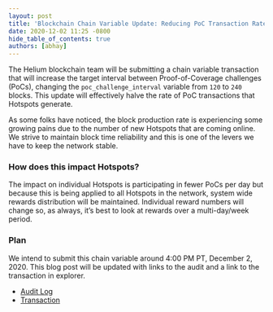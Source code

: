 ```yaml
---
layout: post
title: 'Blockchain Chain Variable Update: Reducing PoC Transaction Rate'
date: 2020-12-02 11:25 -0800
hide_table_of_contents: true
authors: [abhay]
---
```


The Helium blockchain team will be submitting a chain variable transaction that will increase the
target interval between Proof-of-Coverage challenges (PoCs), changing the `poc_challenge_interval`
variable from `120` to `240` blocks. This update will effectively halve the rate of PoC transactions
that Hotspots generate.

<!--truncate-->

As some folks have noticed, the block production rate is experiencing some growing pains due to the
number of new Hotspots that are coming online. We strive to maintain block time reliability and this
is one of the levers we have to keep the network stable.

### How does this impact Hotspots?

The impact on individual Hotspots is participating in fewer PoCs per day but because this is being
applied to all Hotspots in the network, system wide rewards distribution will be maintained.
Individual reward numbers will change so, as always, it’s best to look at rewards over a
multi-day/week period.

### Plan

We intend to submit this chain variable around 4:00 PM PT, December 2, 2020. This blog post will be
updated with links to the audit and a link to the transaction in explorer.

- [Audit Log](https://github.com/helium/miner/blob/master/audit/var-49.md)
- [Transaction](https://explorer.helium.com/txns/pux3k87XKsfoeL6YAIJLDG1HRZPtvXexoQ3lr_AsJN0)
